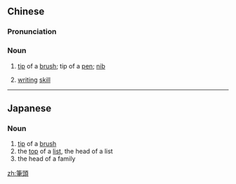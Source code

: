 {{also|笔头}}
==Chinese==
{{zh-forms|s=笔头}}

===Pronunciation===
{{zh-pron
|m=bǐtóu,er=y
|c=bat1 tau4
|cat=n
}}

===Noun===
{{zh-noun}}

# [[tip]] of a [[brush]]; tip of a [[pen]]; [[nib]]
# {{lb|zh|figurative}} [[writing]] [[skill]]

----

==Japanese==
{{ja-kanjitab|ひつ|k1=ひっ|とう|yomi=on}}

===Noun===
{{ja-noun|ひっとう}}

# [[tip]] of a [[brush]]
# the [[top]] of a [[list]], the head of a list
# the head of a family

[[zh:筆頭]]